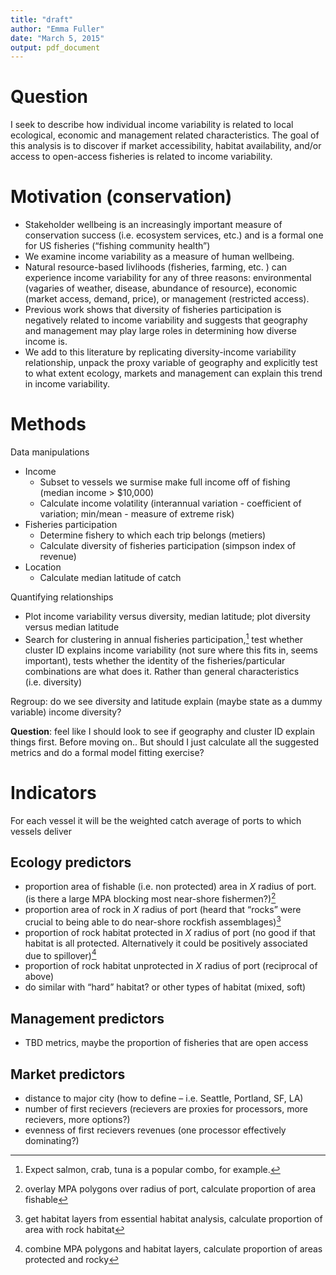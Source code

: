 ```yaml
---
title: "draft"
author: "Emma Fuller"
date: "March 5, 2015"
output: pdf_document
---
```


# Question

I seek to describe how individual income variability is related to local ecological, economic and management related characteristics. The goal of this analysis is to discover if market accessibility, habitat availability, and/or access to open-access fisheries is related to income variability. 

# Motivation (conservation)

+ Stakeholder wellbeing is an increasingly important measure of conservation success (i.e. ecosystem services, etc.) and is a formal one for US fisheries ("fishing community health")
+ We examine income variability as a measure of human wellbeing. 
+ Natural resource-based livlihoods (fisheries, farming, etc.
) can experience income variability for any of three reasons: environmental (vagaries of weather, disease, abundance of resource), economic (market access, demand, price), or management (restricted access).
+ Previous work shows that diversity of fisheries participation is negatively related to income variability and suggests that geography and management may play large roles in determining how diverse income is. 
+ We add to this literature by replicating diversity-income variability relationship, unpack the proxy variable of geography and explicitly test to what extent ecology, markets and management can explain this trend in income variability. 

# Methods
Data manipulations

+ Income
    + Subset to vessels we surmise make full income off of fishing (median income > $10,000)
    + Calculate income volatility (interannual variation - coefficient of variation; min/mean - measure of extreme risk)
+ Fisheries participation
    + Determine fishery to which each trip belongs (metiers)
    + Calculate diversity of fisheries participation (simpson index of revenue)
+ Location
    + Calculate median latitude of catch

Quantifying relationships

+ Plot income variability versus diversity, median latitude; plot diversity versus median latitude
+ Search for clustering in annual fisheries participation,[^4] test whether cluster ID explains income variability (not sure where this fits in, seems important), tests whether the identity of the fisheries/particular combinations are what does it. Rather than general characteristics (i.e. diversity)

[^4]: Expect salmon, crab, tuna is a popular combo, for example.


Regroup: do we see diversity and latitude explain (maybe state as a dummy variable) income diversity?

**Question**: feel like I should look to see if geography and cluster ID explain things first. Before moving on.. But should I just calculate all the suggested metrics and do a formal model fitting exercise?

# Indicators
For each vessel it will be the weighted catch average of ports to which vessels deliver
 
## Ecology predictors 
 
+ proportion area of fishable (i.e. non protected) area in $X$ radius of port. (is there a large MPA blocking most near-shore fishermen?)[^1]
+ proportion area of rock in $X$ radius of port (heard that "rocks" were crucial to being able to do near-shore rockfish assemblages)[^2]
+ proportion of rock habitat protected in $X$ radius of port (no good if that habitat is all protected. Alternatively it could be positively associated due to spillover)[^3]
+ proportion of rock habitat unprotected in $X$ radius of port (reciprocal of above)
+ do similar with "hard" habitat? or other types of habitat (mixed, soft)

[^1]: overlay MPA polygons over radius of port, calculate proportion of area fishable
[^2]: get habitat layers from essential habitat analysis, calculate proportion of area with rock habitat
[^3]: combine MPA polygons and habitat layers, calculate proportion of areas protected and rocky


## Management predictors

+ TBD metrics, maybe the proportion of fisheries that are open access

## Market predictors

+ distance to major city (how to define -- i.e. Seattle, Portland, SF, LA)
+ number of first recievers (recievers are proxies for processors, more recievers, more options?)
+ evenness of first recievers revenues (one processor effectively dominating?)